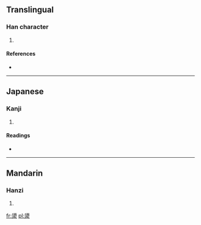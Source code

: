 ==Translingual==

===Han character===
{{Han char|rn=85|rad=水|as=12|sn=16|four=|canj=竹金水 (HCE)}}

# {{defn|Han|sort=水12}}

====References====
* {{Han ref|kx=0651.230|dkj=18314|hdz=31734.070|uh=6F83|ud=28547}}

----

==Japanese==

===Kanji===
{{ja-kanji|grade=|rs=水12}}

# {{defn|lang=ja|sort=水12}}

====Readings====
* {{ja-readings|on=[[げい]] (gei), [[きょう]] (kyō)|kun=[[きよい]] (kiyoi)}}

----

==Mandarin==

===Hanzi===
{{cmn-hanzi|pin=[[jiòng]] ([[jiong4]])|wg=chiung<sup>4</sup>}}

# {{defn|lang=cmn|sort=水12}}

[[fr:澃]]
[[pl:澃]]